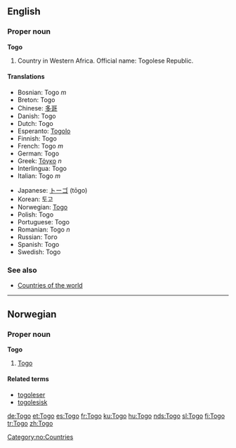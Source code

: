 ==English==

===Proper noun===
'''Togo'''
# Country in Western Africa. Official name: Togolese Republic.

====Translations====
{{top}}
*Bosnian: Togo ''m''
*Breton: Togo
*Chinese: [[多哥]]
*Danish: Togo
*Dutch: Togo
*Esperanto: [[Togolo]]
*Finnish: Togo
*French: Togo ''m''
*German: Togo
*Greek: [[Τόγκο]] ''n''
*Interlingua: Togo
*Italian: Togo ''m''
{{mid}}
*Japanese: [[トーゴ]] (tōgo)
*Korean: 토고
*Norwegian: [[#Norwegian|Togo]]
*Polish: Togo
*Portuguese: Togo
*Romanian: Togo ''n''
*Russian: Того
*Spanish: Togo
*Swedish: Togo
{{bottom}}

===See also===
* [[Countries of the world]]

----
==Norwegian==
===Proper noun===
[[Category:no:Countries]]
'''Togo'''
#[[#English|Togo]]
====Related terms====
*[[togoleser]]
*[[togolesisk]]

[[de:Togo]]
[[et:Togo]]
[[es:Togo]]
[[fr:Togo]]
[[ku:Togo]]
[[hu:Togo]]
[[nds:Togo]]
[[sl:Togo]]
[[fi:Togo]]
[[tr:Togo]]
[[zh:Togo]]